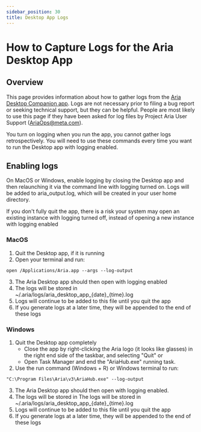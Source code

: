 ```yaml
---
sidebar_position: 30
title: Desktop App Logs
---
```

# How to Capture Logs for the Aria Desktop App


## Overview

This page provides information about how to gather logs from the [Aria Desktop Companion app](/docs/ARK/desktop_companion_app). Logs are not necessary prior to filing a bug report or seeking technical support, but they can be helpful. People are most likely to use this page if they have been asked for log files by Project Aria User Support ([AriaOps@meta.com](mailto:AriaOps@meta.com)).

You turn on logging when you run the app, you cannot gather logs retrospectively. You will need to use these commands every time you want to run the Desktop app with logging enabled.

## **Enabling logs**

On MacOS or Windows, enable logging by closing the Desktop app and then relaunching it via the command line with logging turned on. Logs will be added to aria_output.log, which will be created in your user home directory.

If you don't fully quit the app, there is a risk your system may open an existing instance with logging turned off, instead of opening a new instance with logging enabled

### MacOS

1. Quit the Desktop app, if it is running
2. Open your terminal and run:

```
open /Applications/Aria.app --args --log-output
```

3. The Aria Desktop app should then open with logging enabled
4. The logs will be stored in ~/.aria/logs/aria_desktop_app_{date}_{time}.log
5. Logs will continue to be added to this file until you quit the app
6. If you generate logs at a later time, they will be appended to the end of these logs

### Windows

1. Quit the Desktop app completely
   * Close the app by right-clicking the Aria logo (it looks like glasses) in the right end side of the taskbar, and selecting "Quit" or
   * Open Task Manager and end the "AriaHub.exe" running task.
2. Use the run command (Windows + R) or Windows terminal to run:

```
"C:\Program Files\Aria\v3\AriaHub.exe" --log-output
```

3. The Aria Desktop app should then open with logging enabled.
4. The logs will be stored in The logs will be stored in ~/.aria/logs/aria_desktop_app_{date}_{time}.log
5. Logs will continue to be added to this file until you quit the app
6. If you generate logs at a later time, they will be appended to the end of these logs
